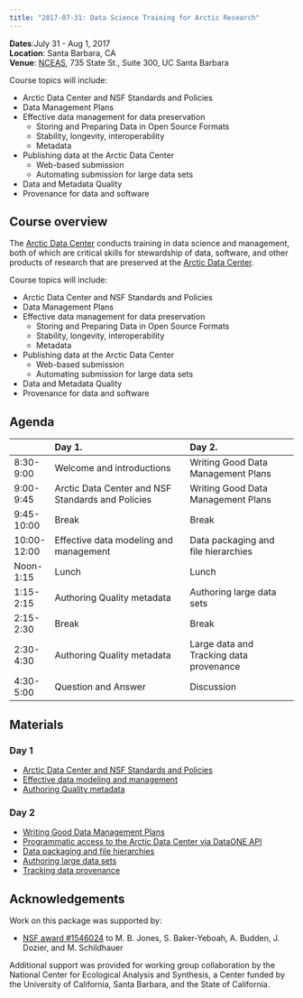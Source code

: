 ```yaml
---
title: "2017-07-31: Data Science Training for Arctic Research"
---
```



__Dates__:July 31 - Aug 1, 2017<br>
__Location__: Santa Barbara, CA<br>
__Venue__: [NCEAS](https://www.nceas.ucsb.edu), 735 State St., Suite 300, UC Santa Barbara

Course topics will include:

- Arctic Data Center and NSF Standards and Policies 
- Data Management Plans 
- Effective data management for data preservation
    - Storing and Preparing Data in Open Source Formats 
    - Stability, longevity, interoperability 
    - Metadata 
- Publishing data at the Arctic Data Center
    - Web-based submission
    - Automating submission for large data sets
- Data and Metadata Quality
- Provenance for data and software


## Course overview

The [Arctic Data Center](https://arcticdata.io) conducts training in data science and management,
both of which are critical skills for stewardship of data, software, and other
products of research that are preserved at the [Arctic Data Center](https://arcticdata.io).

Course topics will include:

- Arctic Data Center and NSF Standards and Policies 
- Data Management Plans 
- Effective data management for data preservation
    - Storing and Preparing Data in Open Source Formats 
    - Stability, longevity, interoperability 
    - Metadata 
- Publishing data at the Arctic Data Center
    - Web-based submission
    - Automating submission for large data sets
- Data and Metadata Quality
- Provenance for data and software

## Agenda

|            |Day 1.                                            |Day 2.                                  |
|:-----------|:-------------------------------------------------|:---------------------------------------|
|8:30-9:00   |Welcome and introductions                         |Writing Good Data Management Plans      |
|9:00-9:45   |Arctic Data Center and NSF Standards and Policies |Writing Good Data Management Plans      |
|9:45-10:00  |Break                                             |Break                                   |
|10:00-12:00 |Effective data modeling and management            |Data packaging and file hierarchies     |
|Noon-1:15   |Lunch                                             |Lunch                                   |
|1:15-2:15   |Authoring Quality metadata                        |Authoring large data sets               |
|2:15-2:30   |Break                                             |Break                                   |
|2:30-4:30   |Authoring Quality metadata                        |Large data and Tracking data provenance |
|4:30-5:00   |Question and Answer                               |Discussion                              |

## Materials

### Day 1

- [Arctic Data Center and NSF Standards and Policies](prior_materials/session-1-arctica-overview-mjones-v03.pdf)
- [Effective data modeling and management](https://nceas.github.io/oss-lessons/sql-database/01-sql-database-intro.html)
- [Authoring Quality metadata](prior_materials/session-3_authoring-quality-metadata_mecum.pdf)

### Day 2

- [Writing Good Data Management Plans](prior_materials/ArcticDataCenter_DMP.pdf)
- [Programmatic access to the Arctic Data Center via DataONE API](prior_materials/query-and-download/query-and-download.html)
- [Data packaging and file hierarchies](prior_materials/hierarchical-packaging/upload-hierarchical.R)
- [Authoring large data sets](prior_materials/bulk-data-upload/bulk-data-upload.R)
- [Tracking data provenance](https://nceas.github.io/oss-lessons/publishing-data/upload-data.html)

## Acknowledgements
Work on this package was supported by:

- [NSF award #1546024](http://www.nsf.gov/awardsearch/showAward?AWD_ID=1546024) to M. B. Jones, S. Baker-Yeboah, A. Budden, J. Dozier, and M. Schildhauer

Additional support was provided for working group collaboration by the National Center for Ecological Analysis and Synthesis, a Center funded by the University of California, Santa Barbara, and the State of California.

